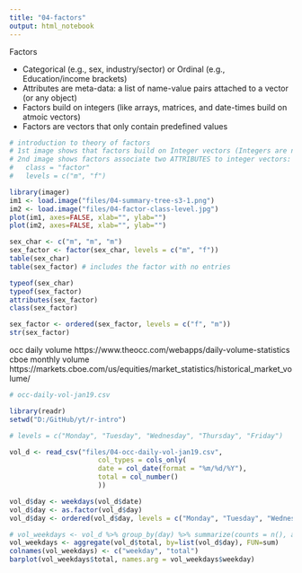 ```yaml
---
title: "04-factors"
output: html_notebook
---
```


Factors

* Categorical (e.g., sex, industry/sector) or Ordinal (e.g., Education/income brackets)
* Attributes are meta-data: a list of name-value pairs attached to a vector (or any object)
* Factors build on integers (like arrays, matrices, and date-times build on atmoic vectors)
* Factors are vectors that only contain predefined values

```r

# introduction to theory of factors
# 1st image shows that factors build on Integer vectors (Integers are numeric, atomic vectors)
# 2nd image shows factors associate two ATTRIBUTES to integer vectors:
#   class = "factor"
#   levels = c("m", "f")

library(imager)
im1 <- load.image("files/04-summary-tree-s3-1.png")
im2 <- load.image("files/04-factor-class-level.jpg")
plot(im1, axes=FALSE, xlab="", ylab="")
plot(im2, axes=FALSE, xlab="", ylab="")

```


```r
sex_char <- c("m", "m", "m")
sex_factor <- factor(sex_char, levels = c("m", "f"))
table(sex_char)
table(sex_factor) # includes the factor with no entries

typeof(sex_char)
typeof(sex_factor)
attributes(sex_factor)
class(sex_factor)

sex_factor <- ordered(sex_factor, levels = c("f", "m"))
str(sex_factor)

```


occ daily volume https://www.theocc.com/webapps/daily-volume-statistics
cboe monthly volume https://markets.cboe.com/us/equities/market_statistics/historical_market_volume/


```r
# occ-daily-vol-jan19.csv

library(readr)
setwd("D:/GitHub/yt/r-intro")

# levels = c("Monday", "Tuesday", "Wednesday", "Thursday", "Friday")

vol_d <- read_csv("files/04-occ-daily-vol-jan19.csv", 
                      col_types = cols_only(
                      date = col_date(format = "%m/%d/%Y"),
                      total = col_number()
                      ))

vol_d$day <- weekdays(vol_d$date)
vol_d$day <- as.factor(vol_d$day)
vol_d$day <- ordered(vol_d$day, levels = c("Monday", "Tuesday", "Wednesday", "Thursday", "Friday"))

# vol_weekdays <- vol_d %>% group_by(day) %>% summarize(counts = n(), average = mean(total))
vol_weekdays <- aggregate(vol_d$total, by=list(vol_d$day), FUN=sum)
colnames(vol_weekdays) <- c("weekday", "total")
barplot(vol_weekdays$total, names.arg = vol_weekdays$weekday)

```

